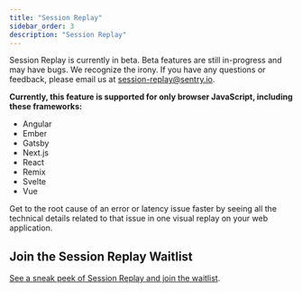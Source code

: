 ```yaml
---
title: "Session Replay"
sidebar_order: 3
description: "Session Replay"
---
```


<Note>

Session Replay is currently in beta. Beta features are still in-progress and may have bugs. We recognize the irony. If you have any questions or feedback, please email us at [session-replay@sentry.io](mailto:session-replay@sentry.io).

**Currently, this feature is supported for only browser JavaScript, including these frameworks:**
- Angular
- Ember
- Gatsby
- Next.js
- React
- Remix
- Svelte
- Vue

</Note>

Get to the root cause of an error or latency issue faster by seeing all the technical details related to that issue in one visual replay on your web application.

## Join the Session Replay Waitlist

[See a sneak peek of Session Replay and join the waitlist](https://sentry.io/for/session-replay/).
